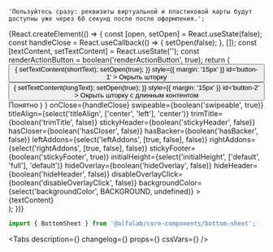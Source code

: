 

    'Пользуйтесь сразу: реквизиты виртуальной и пластиковой карты будут доступны уже через 60 секунд после после оформления.';


<Meta title='Components/BottomSheet' component={BottomSheet} id='BottomSheet' />


<!-- Canvas -->

<Story name='BottomSheet'>
    {React.createElement(() => {
        const [open, setOpen] = React.useState(false);
        const handleClose = React.useCallback(() => {
            setOpen(false);
        }, []);
        const [textContent, setTextContent] = React.useState('');
        const renderActionButton = boolean('renderActionButton', true);
        return (
            <div>
                <Button
                    onClick={() => {
                        setTextContent(shortText);
                        setOpen(true);
                    }}
                    style={{ margin: '15px' }}
                    id='button-1'
                >
                    Окрыть шторку
                </Button>
                <Button
                    onClick={() => {
                        setTextContent(longText);
                        setOpen(true);
                    }}
                    style={{ margin: '15px' }}
                    id='button-2'
                >
                    Окрыть шторку с длинным контентом
                </Button>
                <BottomSheet
                    key={textContent}
                    open={open}
                    title={text('title', 'Тайтл')}
                    actionButton={
                        renderActionButton && (
                            <Button view='secondary' block={true} size='s' onClick={handleClose}>
                                Понятно
                            </Button>
                        )
                    }
                    onClose={handleClose}
                    swipeable={boolean('swipeable', true)}
                    titleAlign={select('titleAlign', ['center', 'left'], 'center')}
                    trimTitle={boolean('trimTitle', false)}
                    stickyHeader={boolean('stickyHeader', false)}
                    hasCloser={boolean('hasCloser', false)}
                    hasBacker={boolean('hasBacker', false)}
                    leftAddons={select('leftAddons', [true, false], false)}
                    rightAddons={select('rightAddons', [true, false], false)}
                    stickyFooter={boolean('stickyFooter', true)}
                    initialHeight={select('initialHeight', ['default', 'full'], 'default')}
                    hideOverlay={boolean('hideOverlay', false)}
                    hideHeader={boolean('hideHeader', false)}
                    disableOverlayClick={boolean('disableOverlayClick', false)}
                    backgroundColor={select('backgroundColor', BACKGROUND, undefined)}
                >
                    <div style={{ whiteSpace: 'pre-wrap' }}>{textContent}</div>
                </BottomSheet>
            </div>
        );
    })}
</Story>

<!-- Docs -->

<ComponentHeader
    name='BottomSheet'
    version={version}
    package={name}
    design='https://www.figma.com/file/cdNnkh2QdxuvYLrBm4cubM/Web-%3A%3A-Core-Default-Components?node-id=317%3A39840'
/>

```jsx
import { BottomSheet } from '@alfalab/core-components/bottom-sheet';
```

<Tabs
    description={<Description />}
    changelog={<Changelog />}
    props={<ArgsTable of={BottomSheetTS} />}
    cssVars={<CssVars css={vars} />}
/>
